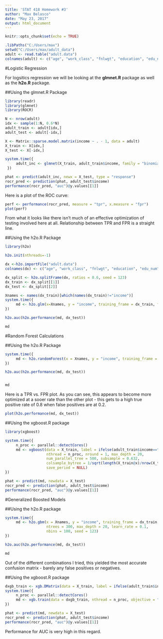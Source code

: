 ---
title: 'STAT 418 Homework #3'
author: "Max Belasco"
date: "May 23, 2017"
output: html_document
---

```{r setup, include=FALSE}
knitr::opts_chunk$set(echo = TRUE)

.libPaths("C:/Users/max")
setwd("C:/Users/max/adult_data")
adult <- read.table("adult.data")
colnames(adult) <- c("age", "work_class", "fnlwgt", "education", "edu_num", "marital_status", "occupation", "relationship", "race", "sex", "capital_gain", "capital_loss", "hours_per_week", "native_country", "income")


```

#Logistic Regression


For logsitics regression we will be looking at the __glmnet.R__ package as well as the __h2o.R__ package. 


##Using the glmnet.R Package
```{r cars}
library(readr)
library(glmnet)
library(ROCR)

N <- nrow(adult)
idx <- sample(1:N, 0.6*N)
adult_train <- adult[idx,]
adult_test <- adult[-idx,]

X <- Matrix::sparse.model.matrix(income ~ . - 1, data = adult)
X_train <- X[idx,]
X_test <- X[-idx,]

system.time({
     adult_inc <- glmnet(X_train, adult_train$income, family = "binomial", lambda = 1)
 })

phat <- predict(adult_inc, newx = X_test, type = "response")
rocr_pred <- prediction(phat, adult_test$income)
performance(rocr_pred, "auc")@y.values[[1]]

```

Here is a plot of the ROC curve:
```{r}
perf <- performance(rocr_pred, measure = "tpr", x.measure = "fpr")
plot(perf)
```

From what it looks like there isn't much of an effective optimization of testing involved here at all. Relationship between TPR and FPR is a straight line. 

##Using the h2o.R Package
```{r}
library(h2o)

h2o.init(nthreads=-1)

dx <-h2o.importFile("adult.data")
colnames(dx) <- c("age", "work_class", "fnlwgt", "education", "edu_num", "marital_status", "occupation", "relationship", "race", "sex", "capital_gain", "capital_loss", "hours_per_week", "native_country", "income")

dx_split <- h2o.splitFrame(dx, ratios = 0.6, seed = 123)
dx_train <- dx_split[[1]]
dx_test <- dx_split[[2]]

Xnames <- names(dx_train)[which(names(dx_train)!="income")]
system.time({
     md <- h2o.glm(x=Xnames, y = "income", training_frame = dx_train, family = "binomial", alpha = 1, lambda = 0)
})

h2o.auc(h2o.performance(md, dx_test))

md
```



#Random Forest Calculations

##Using the h2o.R Package

```{r pressure, echo=FALSE}

system.time({
     md <- h2o.randomForest(x = Xnames, y = "income", training_frame = dx_train, ntrees = 500)
})

h2o.auc(h2o.performance(md, dx_test))


md
```

Here is a TPR vs. FPR plot. As you can see, this appears to become more optimized at a sooer rate than the other plot - this gets to a high true positive rate of 0.8 when false positives are at 0.2.

```{r}
plot(h2o.performance(md, dx_test))
```


##Using the xgboost.R package

```{r}
library(xgboost)

system.time({
     n_proc <- parallel::detectCores()
     md <- xgboost(data = X_train, label = ifelse(adult_train$income==">50K",1,0),
                   nthread = n_proc, nround = 1, max_depth = 20,
                   num_parallel_tree = 500, subsample = 0.632,
                   colsample_bytree = 1/sqrt(length(X_train@x)/nrow(X_train)),
                   save_period = NULL)
})

phat <- predict(md, newdata = X_test)
rocr_pred <- prediction(phat, adult_test$income)
performance(rocr_pred, "auc")@y.values[[1]]

```

#Generalized Boosted Models

##Using the h2o.R package
```{r}
system.time({
     md <- h2o.gbm(x = Xnames, y = "income", training_frame = dx_train, distribution = "bernoulli", 
                   ntrees = 300, max_depth = 20, learn_rate = 0.1, 
                   nbins = 100, seed = 123)    
})

h2o.auc(h2o.performance(md, dx_test))

md
```
Out of the different combinations I tried, this yielded the most accurate confusion matrix - barely any false positives or negatives. 


##Using the xgboost.R package
```{r}
dxgb_train <- xgb.DMatrix(data = X_train, label = ifelse(adult_train$income==">50K",1,0))
system.time({
     n_proc <- parallel::detectCores()
     md <- xgb.train(data = dxgb_train, nthread = n_proc, objective = "binary:logistic", nround = 300, max_depth = 20, eta = 0.1)
})

phat <- predict(md, newdata = X_test)
rocr_pred <- prediction(phat, adult_test$income)
performance(rocr_pred, "auc")@y.values[[1]]
```

Performance for AUC is very high in this regard. 
